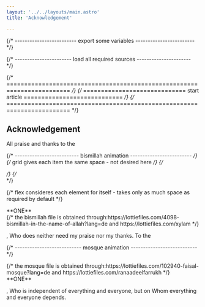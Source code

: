 ```yaml
---
layout: '../../layouts/main.astro'
title: 'Acknowledgement'

---
```


{/* ------------------------- export some variables ------------------------ */}



{/* ----------------------- load all required sources ---------------------- */}
<script src="https://unpkg.com/@dotlottie/player-component@1.0.0/dist/dotlottie-player.js"></script>


{/* ======================================================================== */}
{/* ============================= start article ============================ */}
{/* ======================================================================== */}
<article class="prose">

# Acknowledgement

All praise and thanks to the 

{/* -------------------------- bismillah animation ------------------------- */}
{/* grid gives each item the same space - not desired here */}
{/* <div class="grid grid-cols-2 gap-4 "> */}
{/* <div class="grid grid-cols-2 gap-1 place-items-center"> */}

{/* flex consideres each element for itself - takes only as much space as required by default */}
<div class="flex justify-center items-center my-10">

  <div class="w-1/3 flex justify-center 
              items-center
              text-3xl" >
  **ONE**
  </div>

  <div class="w-2/3 flex justify-center items-center" id="bismillah_Anim">
  {/* the bismillah file is obtained through:https://lottiefiles.com/4098-bismillah-in-the-name-of-allah?lang=de 
and https://lottiefiles.com/xylam */}

  <dotlottie-player
    id="bismillah"
    class="bismillah_Anim"
    autoplay
    loop
    mode="bounce"
    src= {lot_Path_Bismillah}
    style="width: 100%"></dotlottie-player>
  </div>

</div>

, Who does neither need my praise nor my thanks. To the 

{/* --------------------------- mosque animation --------------------------- */}
<div class="flex justify-center items-center my-10">
  <div class="w-2/3 flex justify-center
              items-center" id="mosque_Anim">
  {/* the mosque file is obtained through:https://lottiefiles.com/102940-faisal-mosque?lang=de and https://lottiefiles.com/ranaadeelfarrukh */}
  <dotlottie-player
    id="bismillah"
    class="mosque_Anim"
    autoplay
    speed="2"
    loop
    mode="bounce"
    src= {lot_Path_Mosque}
    style="width: 100%"></dotlottie-player>
  </div>

  <div class="w-1/3 flex justify-center 
              items-center
              text-3xl">
  **ONE**
  </div>

</div>


, Who is independent of everything and everyone, but on Whom everything and everyone depends.


</article >

